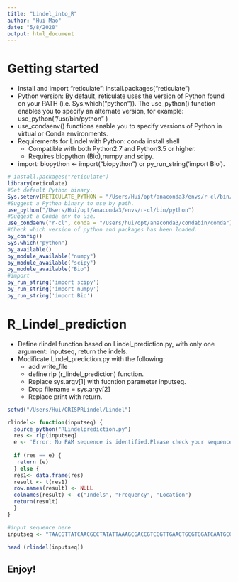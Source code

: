 ```yaml
---
title: "Lindel_into_R"
author: "Hui Mao"
date: "5/8/2020"
output: html_document
---
```


# Getting started
* Install and import "reticulate": install.packages("reticulate")
* Python version: By default, reticulate uses the version of Python found on your PATH (i.e. Sys.which("python")).
The use_python() function enables you to specify an alternate version, for example: use_python("/usr/bin/python" )
* use_condaenv() functions enable you to specify versions of Python in virtual or Conda environments.
* Requirements for Lindel with Python: conda install shell
  + Compatible with both Python2.7 and Python3.5 or higher.
  + Requires biopython (Bio),numpy and scipy.
* import: biopython <- import("biopython") or py_run_string('import Bio').

```r
# install.packages("reticulate")
library(reticulate)
#Set default Python binary.
Sys.setenv(RETICULATE_PYTHON = "/Users/Hui/opt/anaconda3/envs/r-cl/bin/python")
#Suggest a Python binary to use by path.
use_python("/Users/Hui/opt/anaconda3/envs/r-cl/bin/python")
#Suggest a Conda env to use.
use_condaenv("r-cl", conda = "/Users/hui/opt/anaconda3/condabin/conda")
#Check which version of python and packages has been loaded. 
py_config()
Sys.which("python")
py_available()
py_module_available("numpy")
py_module_available("scipy")
py_module_available("Bio")
#import
py_run_string('import scipy')
py_run_string('import numpy')
py_run_string('import Bio')

```


# R_Lindel_prediction
* Define rlindel function based on Lindel_prediction.py, with only one argument: inputseq, return the indels.
* Modificate Lindel_prediction.py with the following:
  + add write_file
  + define rlp (r_lindel_prediction) function.
  + Replace sys.argv[1] with fucntion parameter inputseq.
  + Drop filename = sys.argv[2]
  + Replace print with return.

```r


setwd("/Users/Hui/CRISPRLindel/Lindel")

rlindel<- function(inputseq) {
  source_python("RLindelprediction.py")
  res <- rlp(inputseq)
  e <- 'Error: No PAM sequence is identified.Please check your sequence and try again'
  
  if (res == e) {
   return (e)
  } else {
  res1<- data.frame(res)
  result <- t(res1)
  row.names(result) <- NULL
  colnames(result) <- c("Indels", "Frequency", "Location")
  return(result)
  }
}

#input sequence here
inputseq <- "TAACGTTATCAACGCCTATATTAAAGCGACCGTCGGTTGAACTGCGTGGATCAATGCGTC"

head (rlindel(inputseq))

```


## Enjoy!


